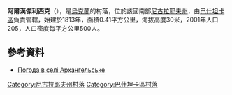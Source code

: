 {{coord|47|27|53|N|32|7|34|E|scale:100000|display=title}}

'''阿爾漢傑利西克'''（{{lang-uk|Архангельське}}），是[[烏克蘭|烏克蘭]]的村落，位於該國南部[[尼古拉耶夫州|尼古拉耶夫州]]，由[[巴什坦卡區|巴什坦卡區]]負責管轄，始建於1813年，面積0.41平方公里，海拔高度30米，2001年人口205，人口密度每平方公里500人。

==參考資料==
* [http://weather.in.ua/ua/nikolaevskaja/380 Погода в селі Архангельське]

[[Category:尼古拉耶夫州村落|Category:尼古拉耶夫州村落]]
[[Category:巴什坦卡區村落|Category:巴什坦卡區村落]]


{{Mykolaiv-geo-stub}}